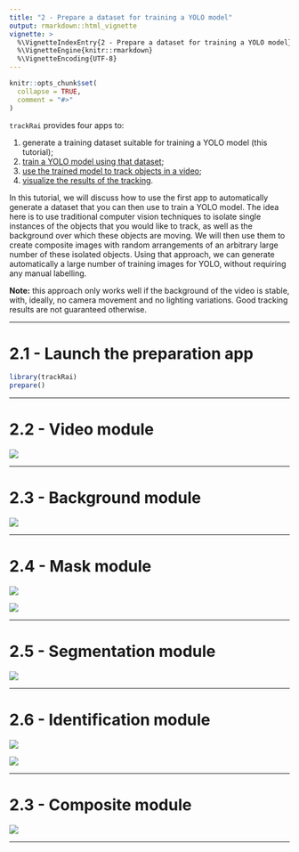 ```yaml
---
title: "2 - Prepare a dataset for training a YOLO model"
output: rmarkdown::html_vignette
vignette: >
  %\VignetteIndexEntry{2 - Prepare a dataset for training a YOLO model}
  %\VignetteEngine{knitr::rmarkdown}
  %\VignetteEncoding{UTF-8}
---
```


```r
knitr::opts_chunk$set(
  collapse = TRUE,
  comment = "#>"
)
```

`trackRai` provides four apps to: 

1. generate a training dataset suitable for training a YOLO model (this tutorial);
2. [train a YOLO model using that dataset](https://swarm-lab.github.io/trackRai/articles/z3_train.html);
3. [use the trained model to track objects in a video](https://swarm-lab.github.io/trackRai/articles/z4_track.html);
4. [visualize the results of the tracking](https://swarm-lab.github.io/trackRai/articles/z5_visualize.html). 

In this tutorial, we will discuss how to use the first app to automatically 
generate a dataset that you can then use to train a YOLO model. The idea here is
to use traditional computer vision techniques to isolate single instances of the 
objects that you would like to track, as well as the background over which these 
objects are moving. We will then use them to create composite images with random
arrangements of an arbitrary large number of these isolated objects. Using that 
approach, we can generate automatically a large number of training images for 
YOLO, without requiring any manual labelling.  

**Note:** this approach only works well if the background of the video is stable, 
with, ideally, no camera movement and no lighting variations. Good tracking 
results are not guaranteed otherwise. 

---

# 2.1 - Launch the preparation app

```r
library(trackRai)
prepare()
```

---

# 2.2 - Video module

![](../man/figures/prepare/1_video.jpg)

---

# 2.3 - Background module

![](../man/figures/prepare/2_background.jpg)

---

# 2.4 - Mask module

![](../man/figures/prepare/3_mask.jpg)

![](../man/figures/prepare/4_mask.jpg)

---

# 2.5 - Segmentation module

![](../man/figures/prepare/5_segmentation.jpg)

---

# 2.6 - Identification module

![](../man/figures/prepare/6_identification.jpg)

![](../man/figures/prepare/7_identification.jpg)

---

# 2.3 - Composite module

![](../man/figures/prepare/8_composite.jpg)

---